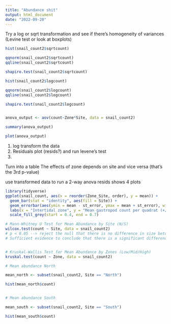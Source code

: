 ```yaml
---
title: "Abundance shit"
output: html_document
date: "2022-09-20"
---
```



Try a log or sqrt transformation and see if there's homogeneity of variances (Levine test or look at boxplots)


```r

hist(snail_count2$sqrtcount)

qqnorm(snail_count2$sqrtcount)
qqline(snail_count2$sqrtcount)

shapiro.test(snail_count2$sqrtcount)

```


```r

hist(snail_count2$logcount)

qqnorm(snail_count2$logcount)
qqline(snail_count2$logcount)

shapiro.test(snail_count2$logcount)



```



```r
anova_output <- aov(count~Zone*Site, data = snail_count2)

summary(anova_output)

plot(anova_output)
```
 
1. log transform the data
2. Residuals plot (resids?) and run levene's test
3. 

Turn into a table
The effects of zone depends on site and vice versa (that's the 3rd p-value)


use transformed data to run a 2-way anova
resids shows 4 plots 

```r
library(tidyverse)
ggplot(snail_count, aes(x = reorder(Zone_Site, order), y = mean)) +
  geom_bar(stat = "identity", aes(fill = Site)) +
  geom_errorbar(aes(ymin = mean - st_error, ymax = mean + st_error), width = 0.4, size = 0.4) +
  labs(x = "Intertidal zone", y = "Mean gastropod count per quadrat (+/- SE)") +
  scale_fill_grey(start = 0.4, end = 0.7)
```





```r

# Mann-Whitney U Test for Mean Abundance by Site (N/S)
wilcox.test(count ~ Site, data = snail_count2)
# p < 0.05 --> reject the null that there is no difference in size between the two sites (N/S)
# Sufficient evidence to conclude that there is a significant difference in size between the two sites (N/S)


# Kruskal-Wallis Test for Mean Abundance by Zones (Low/Mid/High)
kruskal.test(count ~ Zone, data = snail_count2)

```




```r

# Mean abundance North

mean_north <- subset(snail_count2, Site == "North")

hist(mean_north$count)


# Mean abundance South

mean_south <- subset(snail_count2, Site == "South")

hist(mean_south$count)



```










